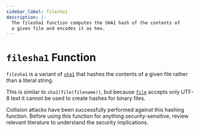 ```yaml
---
sidebar_label: filesha1
description: |-
  The filesha1 function computes the SHA1 hash of the contents of
  a given file and encodes it as hex.
---
```


# `filesha1` Function

`filesha1` is a variant of [`sha1`](/docs/language/functions/sha1)
that hashes the contents of a given file rather than a literal string.

This is similar to `sha1(file(filename))`, but
because [`file`](/docs/language/functions/file) accepts only UTF-8 text it cannot be used to
create hashes for binary files.

Collision attacks have been successfully performed against this hashing
function. Before using this function for anything security-sensitive, review
relevant literature to understand the security implications.
